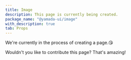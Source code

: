 ```yaml
---
title: Image
description: This page is currently being created.
package_name: "@yamada-ui/image"
with_description: true
tab: Props
---
```


We're currently in the process of creating a page.😘

Wouldn't you like to contribute this page? That's amazing!
